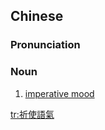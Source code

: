 {{also|祈使语气}}
==Chinese==
{{zh-forms|s=祈使语气|type=22}}

===Pronunciation===
{{zh-pron
|m=qíshǐ yǔqì
|cat=n
}}

===Noun===
{{zh-noun}}

# [[imperative mood]]

{{zh-cat|Grammar|Grammatical moods}}

[[tr:祈使語氣]]
